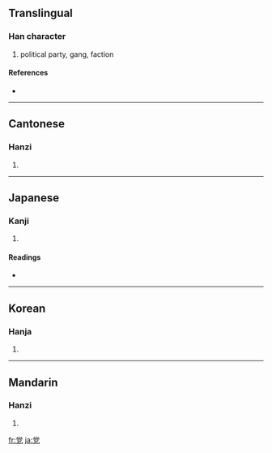 {{see|黨}}
==Translingual==

===Han character===
{{Han char|rn=10|rad=儿|as=08|sn=10|four=9021<sub>6</sub>|canj=火月口竹山 (FBRHU)}}

# political party, gang, faction

====References====
* {{Han ref|kx=0125.180|dkj=01381|dj=0265.230|hdz=10273.110|uh=515A|ud=20826|bh=D0DE|bd=53470}}

----

==Cantonese==

===Hanzi===
{{yue-hanzi|jyut=|y=dong2}}

# {{defn|Cantonese}}

----

==Japanese==

===Kanji===
{{ja-kanji|grade=6|rs=儿08}}

# {{defn|Japanese}}

====Readings====
* {{ja-readings|on=[[とう]] (tō)|kun=[[なかま]] (nakama), [[むら]] (mura)}}

----

==Korean==

===Hanja===
{{ko-hanja|hangeul=당|rv=dang|mr=tang}}

# {{defn|Korean}}

----

==Mandarin==

===Hanzi===
{{cmn-hanzi|tra=黨|pin=[[dǎng]] ([[dang3]])|wg=tang<sup>3</sup>}}

# {{defn|Mandarin}}

[[fr:党]]
[[ja:党]]